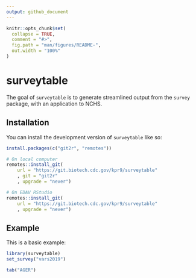 ```yaml
---
output: github_document
---
```


<!-- README.md is generated from README.Rmd. Please edit that file -->

```r
knitr::opts_chunk$set(
  collapse = TRUE,
  comment = "#>",
  fig.path = "man/figures/README-",
  out.width = "100%"
)
```

# surveytable

<!-- badges: start -->
<!-- badges: end -->

The goal of `surveytable` is to generate streamlined output from the `survey` package, with an application to NCHS.


## Installation

You can install the development version of `surveytable` like so:

``` r
install.packages(c("git2r", "remotes"))

# On local computer
remotes::install_git(
	url = "https://git.biotech.cdc.gov/kpr9/surveytable"
	, git = "git2r"
	, upgrade = "never")

# On EDAV RStudio
remotes::install_git(
	url = "https://git.biotech.cdc.gov/kpr9/surveytable"
	, upgrade = "never")

```

## Example

This is a basic example:

```r
library(surveytable)
set_survey("vars2019")
```

```r
tab("AGER")
```
